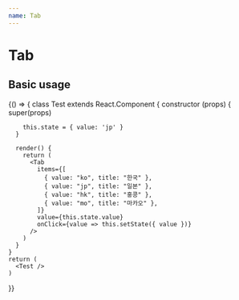 ```yaml
---
name: Tab
---
```



# Tab

<PropsTable of={Tab} />

## Basic usage

<Playground>
  {() => {
    class Test extends React.Component {
      constructor (props) {
        super(props)

        this.state = { value: 'jp' }
      }

      render() {
        return (
          <Tab
            items={[
              { value: "ko", title: "한국" },
              { value: "jp", title: "일본" },
              { value: "hk", title: "홍콩" },
              { value: "mo", title: "마카오" },
            ]}
            value={this.state.value}
            onClick={value => this.setState({ value })}
          />
        )
      }
    }
    return (
      <Test />
    )
  }}
</Playground>
